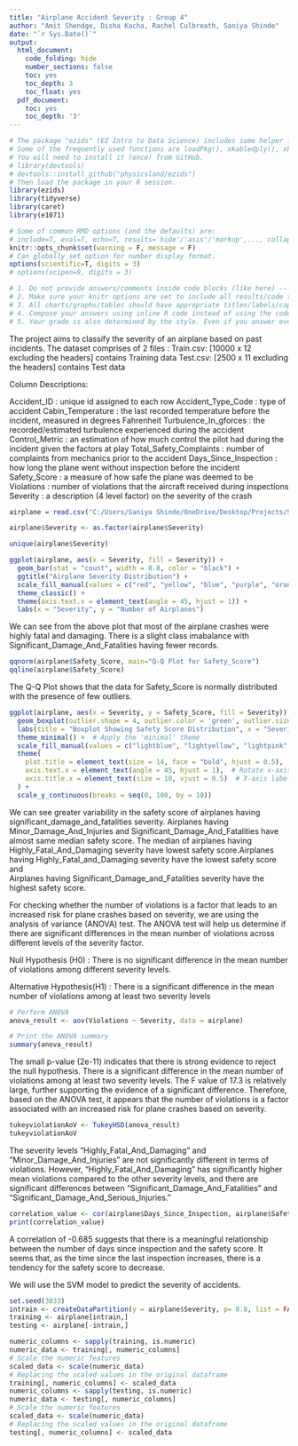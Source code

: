 ---
title: "Airplane Accident Severity : Group 4"
author: "Amit Shendge, Disha Kacha, Rachel Culbreath, Saniya Shinde"
date: "`r Sys.Date()`"
output:
  html_document:
    code_folding: hide
    number_sections: false
    toc: yes
    toc_depth: 3
    toc_float: yes
  pdf_document:
    toc: yes
    toc_depth: '3'
---

```{r init, include=F}
# The package "ezids" (EZ Intro to Data Science) includes some helper functions we developed for the course. 
# Some of the frequently used functions are loadPkg(), xkabledply(), xkablesummary(), uzscale(), etc.
# You will need to install it (once) from GitHub.
# library(devtools)
# devtools::install_github("physicsland/ezids")
# Then load the package in your R session.
library(ezids)
library(tidyverse)
library(caret)
library(e1071)
```


```{r setup, include=FALSE}
# Some of common RMD options (and the defaults) are: 
# include=T, eval=T, echo=T, results='hide'/'asis'/'markup',..., collapse=F, warning=T, message=T, error=T, cache=T, fig.width=6, fig.height=4, fig.dim=c(6,4) #inches, fig.align='left'/'center','right', 
knitr::opts_chunk$set(warning = F, message = F)
# Can globally set option for number display format.
options(scientific=T, digits = 3) 
# options(scipen=9, digits = 3) 
```

```{r}
# 1. Do not provide answers/comments inside code blocks (like here) -- those are notes between coders/self and will be ignored for grading. 
# 2. Make sure your knitr options are set to include all results/code to be graded in the final document.
# 3. All charts/graphs/tables should have appropriate titles/labels/captions. 
# 4. Compose your answers using inline R code instead of using the code-block output as much as you can. 
# 5. Your grade is also determined by the style. Even if you answer everything correctly, but the .html does not look appealing, you will not get full credit. Pay attention to the details that we mentioned in class/homework and in previous sample .Rmd files. For example, how to use #, ##, ###, ..., bold face, italics, inline codes, tables, ..., {results = "asis"}, use of colors in plots/ggplots, and so forth.
```

The project aims to classify the severity of an airplane based on past incidents. The dataset comprises of 2 files : 
Train.csv: [10000 x 12 excluding the headers] contains Training data
Test.csv: [2500 x 11 excluding the headers] contains Test data

Column Descriptions:

Accident_ID : unique id assigned to each row
Accident_Type_Code : type of accident 
Cabin_Temperature : the last recorded temperature before the incident, measured in degrees Fahrenheit
Turbulence_In_gforces : the recorded/estimated turbulence experienced during the accident 
Control_Metric : an estimation of how much control the pilot had during the incident given the factors at play 
Total_Safety_Complaints :  number of complaints from mechanics prior to the accident 
Days_Since_Inspection : how long the plane went without inspection before the incident
Safety_Score : a measure of how safe the plane was deemed to be 
Violations : number of violations that the aircraft received during inspections 
Severity : a description (4 level factor) on the severity of the crash 

```{r reading_csv, include = TRUE}
airplane = read.csv("C:/Users/Saniya Shinde/OneDrive/Desktop/Projects/Semester I/Data Science/Project 2/train.csv")
```

```{r factoring_variables, include  = TRUE}
airplane$Severity <- as.factor(airplane$Severity)
```

```{r unique_severity, include = TRUE}
unique(airplane$Severity)
```

```{r severity_barchart, include = TRUE}
ggplot(airplane, aes(x = Severity, fill = Severity)) + 
  geom_bar(stat = "count", width = 0.8, color = "black") +
  ggtitle("Airplane Severity Distribution") +
  scale_fill_manual(values = c("red", "yellow", "blue", "purple", "orange")) +  # Specify colors
  theme_classic() +
  theme(axis.text.x = element_text(angle = 45, hjust = 1)) +
  labs(x = "Severity", y = "Number of Airplanes")
```

We can see from the above plot that most of the airplane crashes were highly fatal and damaging. There is a slight class imabalance with Significant_Damage_And_Fatalities having fewer records.

```{r qqplot_safetyscore, include = TRUE}
qqnorm(airplane$Safety_Score, main="Q-Q Plot for Safety_Score") 
qqline(airplane$Safety_Score)
```
The Q-Q Plot shows that the data for Safety_Score is normally distributed with the presence of few outliers.

```{r safety_score_severity_boxplot, include  = TRUE}
ggplot(airplane, aes(x = Severity, y = Safety_Score, fill = Severity)) +
  geom_boxplot(outlier.shape = 4, outlier.color = 'green', outlier.size = 3) +
  labs(title = "Boxplot Showing Safety Score Distribution", x = "Severity", y = "Safety Score") +
  theme_minimal() +  # Apply the 'minimal' theme
  scale_fill_manual(values = c("lightblue", "lightyellow", "lightpink", "grey"), name = "Severity") +  # Set boxplot colors
  theme(
    plot.title = element_text(size = 14, face = "bold", hjust = 0.5),  # Title customization
    axis.text.x = element_text(angle = 45, hjust = 1),  # Rotate x-axis labels by 45 degrees
    axis.title.x = element_text(size = 10, vjust = 0.5)  # X-axis label customization
  ) +
  scale_y_continuous(breaks = seq(0, 100, by = 10))
```
We can see greater variability in the safety score of airplanes having significant_damage_and_fatalities severity. Airplanes having Minor_Damage_And_Injuries and Significant_Damage_And_Fatalities have almost same median safety score. The median of airplanes having Highly_Fatal_And_Damaging severity have lowest safety score.Airplanes having Highly_Fatal_and_Damaging severity have the lowest safety score and  
Airplanes having Significant_Damage_and_Fatalities severity have the highest safety score.

For checking whether the number of violations is a factor that leads to an increased risk for plane crashes based on severity, we are using the analysis of variance (ANOVA) test. The ANOVA test will help us determine if there are significant differences in the mean number of violations across different levels of the severity factor.

Null Hypothesis (H0) : There is no significant difference in the mean number of violations among different severity levels.

Alternative Hypothesis(H1) : There is a significant difference in the mean number of violations among at least two severity levels

```{r ANOVA, include = TRUE}
# Perform ANOVA
anova_result <- aov(Violations ~ Severity, data = airplane)

# Print the ANOVA summary
summary(anova_result)
```

The small p-value (2e-11) indicates that there is strong evidence to reject the null hypothesis.
There is a significant difference in the mean number of violations among at least two severity levels.
The F value of 17.3 is relatively large, further supporting the evidence of a significant difference. Therefore, based on the ANOVA test, it appears that the number of violations is a factor associated with an increased risk for plane crashes based on severity.

```{r post_hoc_tukey_hsd, include  = TRUE}
tukeyviolationAoV <- TukeyHSD(anova_result)
tukeyviolationAoV
```  
The severity levels "Highly_Fatal_And_Damaging" and "Minor_Damage_And_Injuries" are not significantly different in terms of violations. However, "Highly_Fatal_And_Damaging" has significantly higher mean violations compared to the other severity levels, and there are significant differences between "Significant_Damage_And_Fatalities" and "Significant_Damage_And_Serious_Injuries."

```{r correlation_plot, include  = TRUE}
correlation_value <- cor(airplane$Days_Since_Inspection, airplane$Safety_Score)
print(correlation_value)
```

A correlation of -0.685 suggests that there is a meaningful relationship between the number of days since inspection and the safety score. It seems that, as the time since the last inspection increases, there is a tendency for the safety score to decrease.

We will use the SVM model to predict the severity of accidents.

```{r slicing_data, include = TRUE}
set.seed(3033)
intrain <- createDataPartition(y = airplane$Severity, p= 0.8, list = FALSE)
training <- airplane[intrain,]
testing <- airplane[-intrain,]
```

```{r scaling_numerical_Columns, include = TRUE}
numeric_columns <- sapply(training, is.numeric)
numeric_data <- training[, numeric_columns]
# Scale the numeric features
scaled_data <- scale(numeric_data)
# Replacing the scaled values in the original dataframe
training[, numeric_columns] <- scaled_data
numeric_columns <- sapply(testing, is.numeric)
numeric_data <- testing[, numeric_columns]
# Scale the numeric features
scaled_data <- scale(numeric_data)
# Replacing the scaled values in the original dataframe
testing[, numeric_columns] <- scaled_data
```


